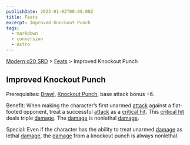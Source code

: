 ```yaml
---
publishDate: 2023-01-02T00:00:00Z
title: Feats
excerpt: Improved Knockout Punch
tags:
  - markdown
  - conversion
  - Astro
---
```


[Modern d20 SRD](/#modernD20) > [Feats](modern-d20-srd-feats-index) > Improved Knockout Punch

## Improved Knockout Punch

Prerequisites: [Brawl](modern-d20-srd-feats-brawl), [Knockout Punch](modern-d20-srd-feats-knockout-punch), base attack bonus +6.

Benefit: When making the character’s first unarmed [attack](modern-d20-srd-combat-attack-roll) against a flat-footed opponent, treat a successful [attack](modern-d20-srd-combat-attack-roll) as a [critical hit](modern-d20-srd-combat-critical-hits). This [critical hit](modern-d20-srd-combat-critical-hits) deals triple [damage](modern-d20-srd-combat-damage). The [damage](modern-d20-srd-combat-damage) is nonlethal [damage](modern-d20-srd-combat-damage).

Special: Even if the character has the ability to treat unarmed [damage](modern-d20-srd-combat-damage) as lethal [damage](modern-d20-srd-combat-damage), the [damage](modern-d20-srd-combat-damage) from a knockout punch is always nonlethal.
